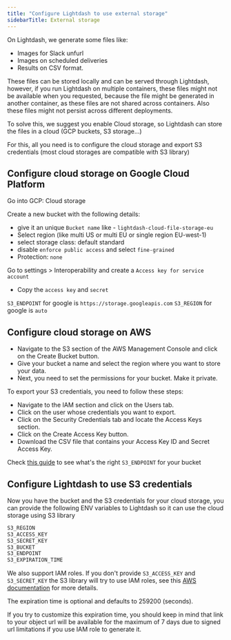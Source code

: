 ```yaml
---
title: "Configure Lightdash to use external storage"
sidebarTitle: External storage
---
```


On Lightdash, we generate some files like:

* Images for Slack unfurl
* Images on scheduled deliveries
* Results on CSV format.

These files can be stored locally and can be served through Lightdash, however, if you run Lightdash on multiple containers, these files might not be available when you requested, because the file might be generated in another container, as these files are not shared across containers. Also these files might not persist across different deployments.

To solve this, we suggest you enable Cloud storage, so Lightdash can store the files in a cloud (GCP buckets, S3 storage...)

For this, all you need is to configure the cloud storage and export S3 credentials (most cloud storages are compatible with S3 library)

## Configure cloud storage on Google Cloud Platform[](#configure-cloud-storage-on-google-cloud-platform "Direct link to Configure cloud storage on Google Cloud Platform")

Go into GCP: Cloud storage

Create a new bucket with the following details:

* give it an unique `Bucket name` like - `lightdash-cloud-file-storage-eu`
* Select region (like multi US or multi EU or single region EU-west-1)
* select storage class: default standard
* disable `enforce public access` and select `fine-grained`
* Protection: `none`

Go to settings > Interoperability and create a `Access key for service account`

* Copy the `access key` and `secret`

`S3_ENDPOINT` for google is `https://storage.googleapis.com` `S3_REGION` for google is `auto`

## Configure cloud storage on AWS[](#configure-cloud-storage-on-aws "Direct link to Configure cloud storage on AWS")

* Navigate to the S3 section of the AWS Management Console and click on the Create Bucket button.
* Give your bucket a name and select the region where you want to store your data.
* Next, you need to set the permissions for your bucket. Make it private.

To export your S3 credentials, you need to follow these steps:

* Navigate to the IAM section and click on the Users tab.
* Click on the user whose credentials you want to export.
* Click on the Security Credentials tab and locate the Access Keys section.
* Click on the Create Access Key button.
* Download the CSV file that contains your Access Key ID and Secret Access Key.

Check [this guide](https://docs.aws.amazon.com/general/latest/gr/s3.html) to see what's the right `S3_ENDPOINT` for your bucket

## Configure Lightdash to use S3 credentials[](#configure-lightdash-to-use-s3-credentials "Direct link to Configure Lightdash to use S3 credentials")

Now you have the bucket and the S3 credentials for your cloud storage, you can provide the following ENV variables to Lightdash so it can use the cloud storage using S3 library

```bash
S3_REGION
S3_ACCESS_KEY
S3_SECRET_KEY
S3_BUCKET
S3_ENDPOINT
S3_EXPIRATION_TIME

```

We also support IAM roles. If you don't provide `S3_ACCESS_KEY` and `S3_SECRET_KEY` the S3 library will try to use IAM roles, see this [AWS documentation](https://docs.aws.amazon.com/sdk-for-javascript/v2/developer-guide/setting-credentials-node.html) for more details.

The expiration time is optional and defaults to 259200 (seconds).

If you try to customize this expiration time, you should keep in mind that link to your object url will be available for the maximum of 7 days due to signed url limitations if you use IAM role to generate it.
